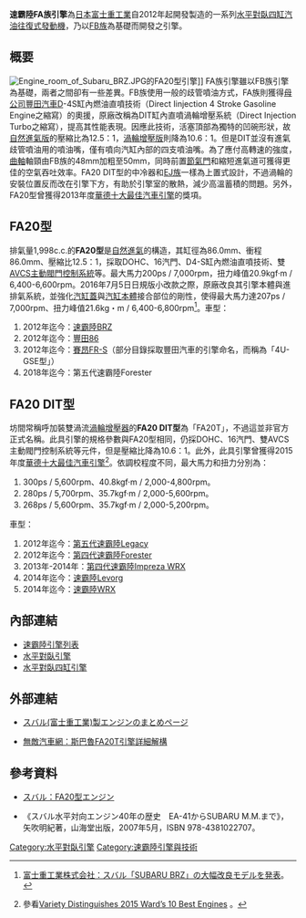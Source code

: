 {{noteTA
|T=zh-cn:斯巴鲁FA族发动机; zh-tw:速霸陸FA族引擎; zh-hk:富士FA族引擎
|1=zh-cn:斯巴鲁; zh-tw:速霸陸; zh-hk:富士
|2=zh-hans:发动机; zh-hant:引擎;
|3=zh-cn:水平对置四缸; zh-tw:水平對臥四缸; zh-hk:水平對向四缸
|4=zh-cn:水平对置六缸; zh-tw:水平對臥六缸; zh-hk:水平對向六缸
}}
'''速霸陸FA族引擎'''為[[日本|日本]][[富士重工業|富士重工業]]自2012年起開發製造的一系列[[水平對臥四缸引擎|水平對臥四缸]][[汽油|汽油]][[往復式發動機|往復式發動機]]，乃以[[速霸陸FB族引擎|FB族]]為基礎而開發之引擎。

== 概要 ==
[[File:Engine_room_of_Subaru_BRZ.JPG|thumb]]的FA20型引擎]]
FA族引擎雖以FB族引擎為基礎，兩者之間卻有一些差異。FB族使用一般的歧管噴油方式，FA族則獲得[[控股公司|母公司]][[豐田汽車|豐田汽車]]D-4S缸內燃油直噴技術（Direct Iinjection 4 Stroke Gasoline Engine之縮寫）的奧援，原廠改稱為DIT缸內直噴渦輪增壓系統（Direct Injection Turbo之縮寫），提高其性能表現。因應此技術，活塞頂部為獨特的凹碗形狀，故[[自然进气发动机|自然進氣版]]的壓縮比為12.5：1，[[渦輪增壓器|渦輪增壓版]]則降為10.6：1。但是DIT並沒有進氣歧管噴油用的噴油嘴，僅有噴向汽缸內部的四支噴油嘴。為了應付高轉速的強度，[[曲軸|曲軸]]軸頸由FB族的48mm加粗至50mm，同時前置[[節氣門|節氣門]]和縮短進氣道可獲得更佳的空氣吞吐效率。FA20 DIT型的中冷器和[[速霸陸EJ族引擎|EJ族]]一樣為上置式設計，不過渦輪的安裝位置反而改在引擎下方，有助於引擎室的散熱，減少高溫蓄積的問題。另外，FA20型曾獲得2013年度[[華德十大最佳汽車引擎|華德十大最佳汽車引擎]]的獎項。

== FA20型 ==
排氣量1,998c.c.的'''FA20型'''是[[自然进气发动机|自然進氣]]的構造，其缸徑為86.0mm、衝程86.0mm、壓縮比12.5：1，採取DOHC、16汽門、D4-S缸內燃油直噴技術、雙[[AVCS主動閥門控制系統|AVCS主動閥門控制系統]]等。最大馬力200ps / 7,000rpm，扭力峰值20.9kgf·m / 6,400-6,600rpm。2016年7月5日日規版小改款之際，原廠改良其引擎本體與進排氣系統，並強化[[汽缸蓋|汽缸蓋]]與[[汽缸本體|汽缸本體]]接合部位的剛性，使得最大馬力達207ps / 7,000rpm、扭力峰值21.6kg・m / 6,400-6,800rpm<ref>{{ja}}[http://www.fhi.co.jp/press/news/2016_07_05_2584/ 富士重工業株式会社：スバル「SUBARU BRZ」の大幅改良モデルを発表]。</ref>。車型：
# 2012年迄今：[[速霸陸BRZ|速霸陸BRZ]]
# 2012年迄今：[[豐田86|豐田86]]
# 2012年迄今：[[賽昂FR-S|賽昂FR-S]]（部分目錄採取豐田汽車的引擎命名，而稱為「4U-GSE型」）
#2018年迄今：第五代速霸陸Forester

== FA20 DIT型 ==
坊間常稱呼加裝雙渦流[[渦輪增壓器|渦輪增壓器]]的'''FA20 DIT型'''為「FA20T」，不過這並非官方正式名稱。此具引擎的規格參數與FA20型相同，仍採DOHC、16汽門、雙AVCS主動閥門控制系統等元件，但是壓縮比降為10.6：1。此外，此具引擎曾獲得2015年度[[華德十大最佳汽車引擎|華德十大最佳汽車引擎]]<ref>參看{{en}}[http://wardsauto.com/diesel-resource-center/variety-distinguishes-2015-ward-s-10-best-engines Variety Distinguishes 2015 Ward’s 10 Best Engines] {{Wayback|url=http://wardsauto.com/diesel-resource-center/variety-distinguishes-2015-ward-s-10-best-engines |date=20141215032710 }}。</ref>。依調校程度不同，最大馬力和扭力分別為：
# 300ps / 5,600rpm、40.8kgf·m / 2,000-4,800rpm。
# 280ps / 5,700rpm、35.7kgf·m / 2,000-5,600rpm。
# 268ps / 5,600rpm、35.7kgf·m / 2,000-5,200rpm。
車型：
# 2012年迄今：[[速霸陸Legacy#第五代BM/BR系（2009年迄今）|第五代速霸陸Legacy]]
# 2012年迄今：[[速霸陸Forester#第四代SJ系（2012年迄今）|第四代速霸陸Forester]]
# 2013年-2014年：[[速霸陸Impreza#第四代GP/GJ系（2011年-2016年）|第四代速霸陸Impreza WRX]]
# 2014年迄今：[[速霸陸Levorg|速霸陸Levorg]]
# 2014年迄今：[[速霸陸WRX|速霸陸WRX]]

== 內部連結 ==
* [[速霸陸引擎列表|速霸陸引擎列表]]
* [[水平對臥引擎|水平對臥引擎]]
* [[水平對臥四缸引擎|水平對臥四缸引擎]]

== 外部連結 ==
* {{ja}}[http://greeco-channel.com/car/engine/subaru_eg/subaru_engine/ スバル(富士重工業)製エンジンのまとめページ]
* [https://web.archive.org/web/20131004235130/http://tech.modiauto.com.cn/power/1095/23948.html 無敵汽車網：斯巴魯FA20T引擎詳細解構]

== 參考資料 ==
* {{ja}}[https://web.archive.org/web/20131017190948/http://greeco-channel.com/car/engine/subaru_eg/fa20/ スバル：FA20型エンジン]
* 《スバル水平対向エンジン40年の歴史　EA-41からSUBARU M.M.まで》，矢吹明紀著，山海堂出版，2007年5月，ISBN 978-4381022707。
{{reflist}}

[[Category:水平對臥引擎|Category:水平對臥引擎]]
[[Category:速霸陸引擎與技術|Category:速霸陸引擎與技術]]